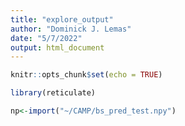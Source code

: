 ```yaml
---
title: "explore_output"
author: "Dominick J. Lemas"
date: "5/7/2022"
output: html_document
---
```


```r
knitr::opts_chunk$set(echo = TRUE)

library(reticulate)

np<-import("~/CAMP/bs_pred_test.npy")


```



